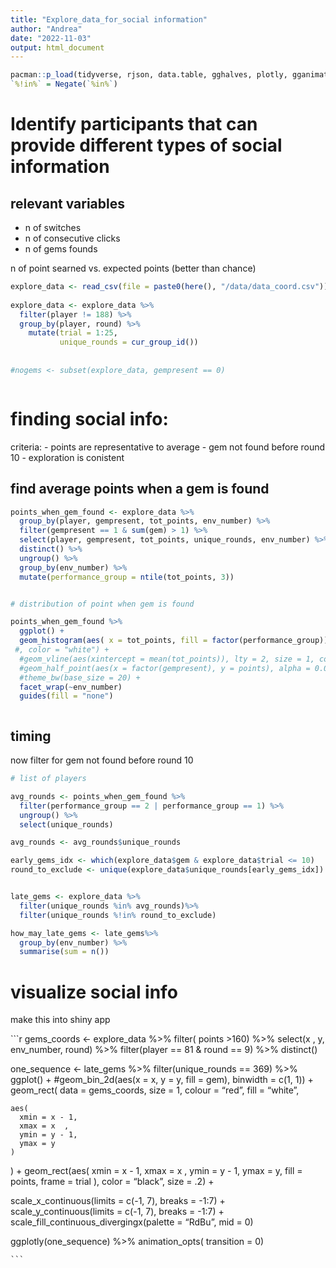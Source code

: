 ```yaml
---
title: "Explore_data_for_social information"
author: "Andrea"
date: "2022-11-03"
output: html_document
---
```



```r

pacman::p_load(tidyverse, rjson, data.table, gghalves, plotly, gganimate, av, colorspace, here)
`%!in%` = Negate(`%in%`)

```


# Identify participants that can provide different types of social information

## relevant variables

- n of switches
- n of consecutive clicks
- n of gems founds

n of point searned vs. expected points (better than chance)

```r



explore_data <- read_csv(file = paste0(here(), "/data/data_coord.csv"))
 
explore_data <- explore_data %>% 
  filter(player != 188) %>% 
  group_by(player, round) %>% 
    mutate(trial = 1:25,
           unique_rounds = cur_group_id())
  
  
#nogems <- subset(explore_data, gempresent == 0)



```


# finding social info:

criteria:
- points are representative to average
- gem not found before round 10
- exploration is conistent



## find average points when a gem is found
```r

points_when_gem_found <- explore_data %>% 
  group_by(player, gempresent, tot_points, env_number) %>% 
  filter(gempresent == 1 & sum(gem) > 1) %>% 
  select(player, gempresent, tot_points, unique_rounds, env_number) %>% 
  distinct() %>% 
  ungroup() %>% 
  group_by(env_number) %>% 
  mutate(performance_group = ntile(tot_points, 3))


# distribution of point when gem is found

points_when_gem_found %>% 
  ggplot() +
  geom_histogram(aes( x = tot_points, fill = factor(performance_group)), binwidth = 40)+
 #, color = "white") +
  #geom_vline(aes(xintercept = mean(tot_points)), lty = 2, size = 1, color = 'black') + 
  #geom_half_point(aes(x = factor(gempresent), y = points), alpha = 0.02) +
  #theme_bw(base_size = 20) +
  facet_wrap(~env_number)
  guides(fill = "none")



```

## timing

now filter for gem not found before round 10

```r
# list of players 

avg_rounds <- points_when_gem_found %>% 
  filter(performance_group == 2 | performance_group == 1) %>% 
  ungroup() %>% 
  select(unique_rounds)

avg_rounds <- avg_rounds$unique_rounds

early_gems_idx <- which(explore_data$gem & explore_data$trial <= 10)
round_to_exclude <- unique(explore_data$unique_rounds[early_gems_idx])


late_gems <- explore_data %>% 
  filter(unique_rounds %in% avg_rounds)%>% 
  filter(unique_rounds %!in% round_to_exclude)

how_may_late_gems <- late_gems%>% 
  group_by(env_number) %>% 
  summarise(sum = n())

```

# visualize social info

make this into shiny app

```r

gems_coords <- explore_data %>% 
  filter( points >160) %>% 
  select(x , y, env_number, round) %>% 
  filter(player == 81 & round == 9) %>%
  distinct()


one_sequence <- late_gems %>%
  filter(unique_rounds == 369) %>%
  ggplot() +
  #geom_bin_2d(aes(x = x, y = y, fill = gem), binwidth = c(1, 1)) +
    geom_rect(
    data = gems_coords,
    size = 1,
    colour = "red",
    fill = "white",
  
    aes(
      xmin = x - 1,
      xmax = x  ,
      ymin = y - 1,
      ymax = y
    )
  ) +
    geom_rect(aes(
    xmin = x - 1,
    xmax = x  ,
    ymin = y - 1,
    ymax = y,
    fill = points,
    frame = trial
  ),
  color = "black",
  size = .2) +
  
  scale_x_continuous(limits = c(-1, 7), breaks = -1:7) +
  scale_y_continuous(limits = c(-1, 7), breaks = -1:7) +
  scale_fill_continuous_divergingx(palette = "RdBu", mid = 0)

  ggplotly(one_sequence) %>% 
          animation_opts( transition = 0)


    ```



  